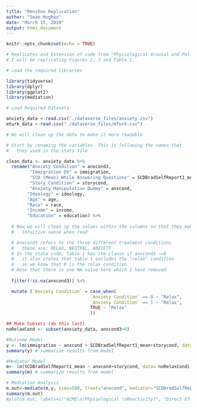 ---
title: "Renshon Replication"
author: "Sean Hughes"
date: "March 15, 2019"
output: html_document
---

```{r setup, include=FALSE}

knitr::opts_chunk$set(echo = TRUE)

# Replicates and Extension of code from "Physiological Arousal and Political Beliefs"
# I will be replicating Figures 2, 3 and Table 1.

# Load the required libraries

library(tidyverse)
library(dplyr)
library(ggplot2)
library(mediation)

```

```{r datasets, include=FALSE}

# Load Required Datasets

anxiety_data <-read.csv("./dataverse_files/anxiety.csv")
mturk_data <-read.csv("./dataverse_files/mTurk.csv")

```

```{r cleanData, echo=FALSE}

# We will clean up the data to make it more readable

# Start by renaming the variables. This is following the names that
#   they used in the stata file

clean_data <- anxiety_data %>%  
  rename("Anxiety Condition" = anxcond3,
         "Immigration DV" = immigration,
         "SCD (Mean) While Answering Questions" = SCDBradSelfReport1_mean,
         "Story Condition" = storycond,
         "Anxiety Manipulation Dummy" = anxcond,
        "Ideology" = ideology,
        "Age" = age,
        "Race" = race,
        "Income" = income,
        "Education" = education) %>% 
  
  # Now we will clean up the values within the columns so that they make 
  #   intuitive sense when read

  # Anxcond3 refers to the three different treatment conditions
  #   these are: RELAX, NEUTRAL, ANXIETY
  # In the stata code, table 1 has the clause if anxcond3 ~=0
  #   it also states that table 1 excludes the "relax" condition
  #   so we know that 0 is the relax condition
  # Note that there is one NA value here which I have removed
  
  filter(!is.na(anxcond3)) %>% 

  mutate (`Anxiety Condition` = case_when(
                                `Anxiety Condition` == 0 ~ "Relax",
                                `Anxiety Condition` == 1 ~ "Relax",
                                TRUE ~ "Relax"
                                ))


```


```{r figure3, echo=FALSE}

## Make Subsets (do this last)
noRelaxCond <- subset(anxiety_data, anxcond3>0)

#Outcome Model
y <- lm(immigration ~ anxcond + SCDBradSelfReport1_mean+storycond, data= noRelaxCond)
summary(y) # summarize results from model

#Mediator Model
m<- lm(SCDBradSelfReport1_mean ~ anxcond+storycond, data= noRelaxCond)
summary(m) # summarize results from model

# Mediation Analysis
m.out<-mediate(m,y, sims=500, treat="anxcond", mediator="SCDBradSelfReport1_mean", dropobs=TRUE, boot=TRUE, conf.level=.90)
summary(m.out)
#plot(m.out, labels=c("ACME\n(Physiological \nReactivity)", "Direct Effect \n(Anxiety)", "Total Effect"))

```




